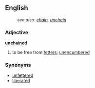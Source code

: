 ==English==
:''see also: [[chain]], [[unchain]]''

=== Adjective ===
'''unchained'''
# to be free from [[fetter]]s; [[unencumbered]]

=== Synonyms ===
*[[unfettered]]
*[[liberated]]